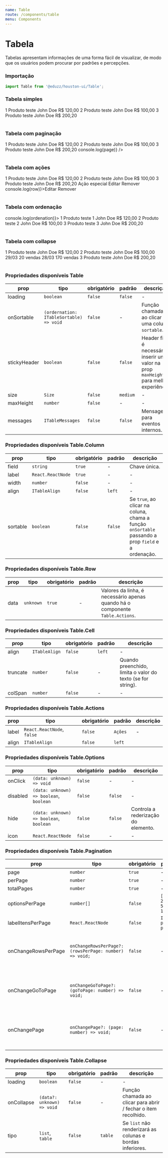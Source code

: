 ```yaml
---
name: Table
route: /components/table
menu: Components
---
```




# Tabela

Tabelas apresentam informações de uma forma fácil de visualizar, de modo que os usuários podem
procurar por padrões e percepções.

### Importação

```js
import Table from '@eduzz/houston-ui/Table';
```

### Tabela simples

<Playground>
  <Table>
    <Table.Column field='id' label='ID' />
    <Table.Column field='product' label='Produto' />
    <Table.Column field='owner' label='Produtor' />
    <Table.Column field='value' label='Valor' align='right' />
    <Table.Row>
      <Table.Cell>1</Table.Cell>
      <Table.Cell>Produto teste</Table.Cell>
      <Table.Cell>John Doe</Table.Cell>
      <Table.Cell align='right'>R$ 120,00</Table.Cell>
    </Table.Row>
    <Table.Row>
      <Table.Cell>2</Table.Cell>
      <Table.Cell>Produto teste</Table.Cell>
      <Table.Cell>John Doe</Table.Cell>
      <Table.Cell align='right'>R$ 100,00</Table.Cell>
    </Table.Row>
    <Table.Row>
      <Table.Cell>3</Table.Cell>
      <Table.Cell>Produto teste</Table.Cell>
      <Table.Cell>John Doe</Table.Cell>
      <Table.Cell align='right'>R$ 200,20</Table.Cell>
    </Table.Row>
  </Table>
</Playground>

### Tabela com paginação

<Playground>
  <Table>
    <Table.Column field='id' label='ID' />
    <Table.Column field='product' label='Produto' />
    <Table.Column field='owner' label='Produtor' />
    <Table.Column field='value' label='Valor' align='right' />
    <Table.Row>
      <Table.Cell>1</Table.Cell>
      <Table.Cell>Produto teste</Table.Cell>
      <Table.Cell>John Doe</Table.Cell>
      <Table.Cell align='right'>R$ 120,00</Table.Cell>
    </Table.Row>
    <Table.Row>
      <Table.Cell>2</Table.Cell>
      <Table.Cell>Produto teste</Table.Cell>
      <Table.Cell>John Doe</Table.Cell>
      <Table.Cell align='right'>R$ 100,00</Table.Cell>
    </Table.Row>
    <Table.Row>
      <Table.Cell>3</Table.Cell>
      <Table.Cell>Produto teste</Table.Cell>
      <Table.Cell>John Doe</Table.Cell>
      <Table.Cell align='right'>R$ 200,20</Table.Cell>
    </Table.Row>
    <Table.Pagination page={1} perPage={5} total={20} onChangePage={page => console.log(page)} />
  </Table>
</Playground>

### Tabela com ações

<Playground>
  <Table>
    <Table.Column field='id' label='ID' />
    <Table.Column field='product' label='Produto' />
    <Table.Column field='owner' label='Produtor' />
    <Table.Column field='value' label='Valor' align='right' />
    <Table.Row data={{ id: 1, product: 'Produto teste ' }}>
      <Table.Cell>1</Table.Cell>
      <Table.Cell>Produto teste</Table.Cell>
      <Table.Cell>John Doe</Table.Cell>
      <Table.Cell align='right'>R$ 120,00</Table.Cell>
    </Table.Row>
    <Table.Row data={{ id: 2, product: 'Produto teste ' }}>
      <Table.Cell>2</Table.Cell>
      <Table.Cell>Produto teste</Table.Cell>
      <Table.Cell>John Doe</Table.Cell>
      <Table.Cell align='right'>R$ 100,00</Table.Cell>
    </Table.Row>
    <Table.Row data={{ id: 3, product: 'Produto teste ' }}>
      <Table.Cell>3</Table.Cell>
      <Table.Cell>Produto teste</Table.Cell>
      <Table.Cell>John Doe</Table.Cell>
      <Table.Cell align='right'>R$ 200,20</Table.Cell>
      <Table.Actions>
        <Table.Option>Ação especial</Table.Option>
        <Table.Option>Editar</Table.Option>
        <Table.Option>Remover</Table.Option>
      </Table.Actions>
    </Table.Row>
    <Table.Actions align='right' label='*'>
      <Table.Option onClick={row => console.log(row)}>Editar</Table.Option>
      <Table.Option>Remover</Table.Option>
    </Table.Actions>
  </Table>
</Playground>

### Tabela com ordenação

<Playground>
  <Table onSortable={ordenation => console.log(ordenation)}>
    <Table.Column field='id' label='ID' />
    <Table.Column field='product' label='Produto' sortable />
    <Table.Column field='owner' label='Produtor' sortable />
    <Table.Column field='value' label='Valor' align='right' />
    <Table.Row>
      <Table.Cell>1</Table.Cell>
      <Table.Cell>Produto teste 1</Table.Cell>
      <Table.Cell>John Doe</Table.Cell>
      <Table.Cell align='right'>R$ 120,00</Table.Cell>
    </Table.Row>
    <Table.Row>
      <Table.Cell>2</Table.Cell>
      <Table.Cell>Produto teste 2</Table.Cell>
      <Table.Cell>John Doe</Table.Cell>
      <Table.Cell align='right'>R$ 100,00</Table.Cell>
    </Table.Row>
    <Table.Row>
      <Table.Cell>3</Table.Cell>
      <Table.Cell>Produto teste 3</Table.Cell>
      <Table.Cell>John Doe</Table.Cell>
      <Table.Cell align='right'>R$ 200,20</Table.Cell>
    </Table.Row>
  </Table>
</Playground>

### Tabela com collapse

<Playground>
  <Table>
    <Table.Column field='id' label='ID' />
    <Table.Column field='product' label='Produto' />
    <Table.Column field='owner' label='Produtor' />
    <Table.Column field='value' label='Valor' align='right' />
    <Table.Row>
      <Table.Cell>1</Table.Cell>
      <Table.Cell>Produto teste</Table.Cell>
      <Table.Cell>John Doe</Table.Cell>
      <Table.Cell align='right'>R$ 120,00</Table.Cell>
    </Table.Row>
    <Table.Row data={{ id: 2, product: 'Produto teste' }}>
      <Table.Cell>2</Table.Cell>
      <Table.Cell>Produto teste</Table.Cell>
      <Table.Cell>John Doe</Table.Cell>
      <Table.Cell align='right'>R$ 100,00</Table.Cell>
      <Table.Collapse>
        <Table.Column field='date' label='Data' />
        <Table.Column field='sales' label='Vendas' />
        <Table.Row>
          <Table.Cell>29/03</Table.Cell>
          <Table.Cell>20 vendas</Table.Cell>
        </Table.Row>
        <Table.Row>
          <Table.Cell>28/03</Table.Cell>
          <Table.Cell>170 vendas</Table.Cell>
        </Table.Row>
      </Table.Collapse>
    </Table.Row>
    <Table.Row>
      <Table.Cell>3</Table.Cell>
      <Table.Cell>Produto teste</Table.Cell>
      <Table.Cell>John Doe</Table.Cell>
      <Table.Cell align='right'>R$ 200,20</Table.Cell>
    </Table.Row>
  </Table>
</Playground>

### Propriedades disponíveis Table

| prop         | tipo                                    | obrigatório | padrão   | descrição                                                                               |
| ------------ | --------------------------------------- | ----------- | -------- | --------------------------------------------------------------------------------------- |
| loading      | `boolean`                               | `false`     | `false`  | -                                                                                       |
| onSortable   | `(ordernation: ITableSortable) => void` | `false`     | -        | Função chamada ao clicar em uma coluna `sortable`.                                      |
| stickyHeader | `boolean`                               | `false`     | `false`  | Header fixo, é necessário inserir um valor na prop `maxHeight` para melhor experiência. |
| size         | `Size`                                  | `false`     | `medium` | -                                                                                       |
| maxHeight    | `number`                                | `false`     | -        | -                                                                                       |
| messages     | `ITableMessages`                        | `false`     | `false`  | Mensagens para eventos internos.                                                        |

### Propriedades disponíveis Table.Column

| prop     | tipo              | obrigatório | padrão  | descrição                                                                                          |
| -------- | ----------------- | ----------- | ------- | -------------------------------------------------------------------------------------------------- |
| field    | `string`          | `true`      | -       | Chave única.                                                                                       |
| label    | `React.ReactNode` | `true`      | -       | -                                                                                                  |
| width    | `number`          | `false`     | -       | -                                                                                                  |
| align    | `ITableAlign`     | `false`     | `left`  | -                                                                                                  |
| sortable | `boolean`         | `false`     | `false` | Se `true`, ao clicar na coluna, chama a função `onSortable` passando a prop `field` e a ordenação. |

### Propriedades disponíveis Table.Row

| prop | tipo      | obrigatório | padrão | descrição                                                                     |
| ---- | --------- | ----------- | ------ | ----------------------------------------------------------------------------- |
| data | `unknown` | `true`      | -      | Valores da linha, é necessário apenas quando há o componente `Table.Actions`. |

### Propriedades disponíveis Table.Cell

| prop     | tipo          | obrigatório | padrão | descrição                                                   |
| -------- | ------------- | ----------- | ------ | ----------------------------------------------------------- |
| align    | `ITableAlign` | `false`     | `left` | -                                                           |
| truncate | `number`      | `false`     | -      | Quando preenchido, limita o valor do texto (se for string). |
| colSpan  | `number`      | `false`     | -      | -                                                           |

### Propriedades disponíveis Table.Actions

| prop  | tipo                       | obrigatório | padrão  | descrição |
| ----- | -------------------------- | ----------- | ------- | --------- |
| label | `React.ReactNode`, `false` | `false`     | `Ações` | -         |
| align | `ITableAlign`              | `false`     | `left`  |           |

### Propriedades disponíveis Table.Options

| prop     | tipo                                    | obrigatório | padrão  | descrição                           |
| -------- | --------------------------------------- | ----------- | ------- | ----------------------------------- |
| onClick  | `(data: unknown) => void`               | `false`     | -       | -                                   |
| disabled | `(data: unknown) => boolean`, `boolean` | `false`     | `false` | -                                   |
| hide     | `(data: unknown) => boolean`, `boolean` | `false`     | `false` | Controla a rederização do elemento. |
| icon     | `React.ReactNode`                       | `false`     | -       | -                                   |

### Propriedades disponíveis Table.Pagination

| prop                | tipo                                                   | obrigatório | padrão                  | descrição                                                 |
| ------------------- | ------------------------------------------------------ | ----------- | ----------------------- | --------------------------------------------------------- |
| page                | `number`                                               | `true`      | -                       | -                                                         |
| perPage             | `number`                                               | `true`      | -                       | -                                                         |
| totalPages          | `number`                                               | `true`      | -                       | -                                                         |
| optionsPerPage      | `number[]`                                             | `false`     | `[15, 25, 35, 50, 100]` | -                                                         |
| labelItensPerPage   | `React.ReactNode`                                      | `false`     | `Itens por página:`     | -                                                         |
| onChangeRowsPerPage | `onChangeRowsPerPage?: (rowsPerPage: number) => void;` | `false`     | -                       | Se a prop não existir, o componente não será renderizado. |
| onChangeGoToPage    | `onChangeGoToPage?: (goToPage: number) => void;`       | `false`     | -                       | Se a prop não existir, o componente não será renderizado. |
| onChangePage        | `onChangePage?: (page: number) => void;`               | `false`     | -                       | Se a prop não existir, o componente não será renderizado. |

### Propriedades disponíveis Table.Collapse

| prop       | tipo                       | obrigatório | padrão  | descrição                                                      |
| ---------- | -------------------------- | ----------- | ------- | -------------------------------------------------------------- |
| loading    | `boolean`                  | `false`     | -       | -                                                              |
| onCollapse | `(data?: unknown) => void` | `false`     | -       | Função chamada ao clicar para abrir / fechar o item recolhido. |
| tipo       | `list`, `table`            | `false`     | `table` | Se `list` não renderizará as colunas e bordas inferiores.      |
